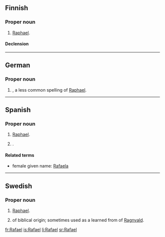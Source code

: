 ==Finnish==

===Proper noun===
{{infl|fi|proper noun}}

# {{biblical character|lang=fi}} [[Raphael]].

====Declension====
{{fi-decl-tuoli|Rafael}}

----

==German==

===Proper noun===
{{infl|de|proper noun}}

# {{given name|male|lang=de}}, a less common spelling of [[Raphael]].

----

==Spanish==

===Proper noun===
{{infl|es|proper noun|m}}

# {{biblical character|lang=es}} [[Raphael]].
# {{given name|male|lang=es}}.

====Related terms====
*female given name: [[Rafaela]]

----


==Swedish==

===Proper noun===
{{infl|sv|proper noun}}

# {{biblical character|lang=sv}} [[Raphael]].
# {{given name|male|lang=sv}} of biblical origin; sometimes used as a learned from of [[Ragnvald]].

[[fr:Rafael]]
[[is:Rafael]]
[[li:Rafael]]
[[sr:Rafael]]